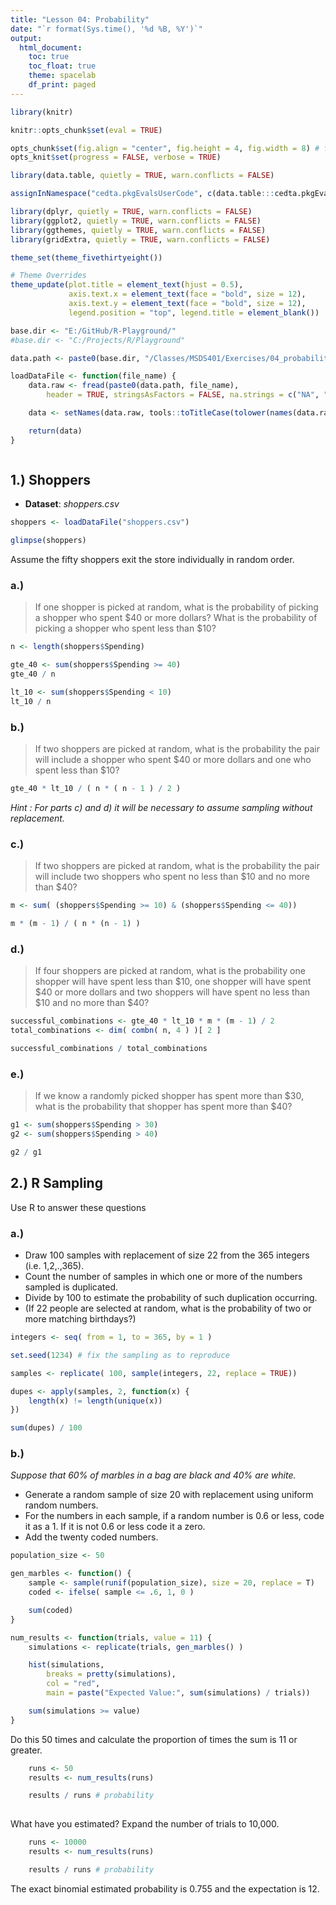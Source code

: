 ```yaml
---
title: "Lesson 04: Probability"
date: "`r format(Sys.time(), '%d %B, %Y')`"
output:
  html_document:
    toc: true
    toc_float: true
    theme: spacelab
    df_print: paged
---
```


```r
library(knitr)

knitr::opts_chunk$set(eval = TRUE)

opts_chunk$set(fig.align = "center", fig.height = 4, fig.width = 8) # for html
opts_knit$set(progress = FALSE, verbose = TRUE)

```


```r

library(data.table, quietly = TRUE, warn.conflicts = FALSE)

assignInNamespace("cedta.pkgEvalsUserCode", c(data.table:::cedta.pkgEvalsUserCode, "rtvs"), "data.table")

library(dplyr, quietly = TRUE, warn.conflicts = FALSE)
library(ggplot2, quietly = TRUE, warn.conflicts = FALSE)
library(ggthemes, quietly = TRUE, warn.conflicts = FALSE)
library(gridExtra, quietly = TRUE, warn.conflicts = FALSE)

theme_set(theme_fivethirtyeight())

# Theme Overrides
theme_update(plot.title = element_text(hjust = 0.5),
             axis.text.x = element_text(face = "bold", size = 12),
             axis.text.y = element_text(face = "bold", size = 12),
             legend.position = "top", legend.title = element_blank())

base.dir <- "E:/GitHub/R-Playground/"
#base.dir <- "C:/Projects/R/Playground"

data.path <- paste0(base.dir, "/Classes/MSDS401/Exercises/04_probability/data/")

loadDataFile <- function(file_name) {
	data.raw <- fread(paste0(data.path, file_name),
		header = TRUE, stringsAsFactors = FALSE, na.strings = c("NA", ""))

	data <- setNames(data.raw, tools::toTitleCase(tolower(names(data.raw))))

	return(data)
}

```


```r

```

## 1.) Shoppers

+ __Dataset__: _shoppers.csv_

```r

shoppers <- loadDataFile("shoppers.csv")

glimpse(shoppers)

```

Assume the fifty shoppers exit the store individually in random order.

### a.)

> If one shopper is picked at random, what is the probability of picking a shopper who spent
$40 or more dollars? What is the probability of picking a shopper who spent less than $10?

```r

n <- length(shoppers$Spending)

gte_40 <- sum(shoppers$Spending >= 40)
gte_40 / n

lt_10 <- sum(shoppers$Spending < 10)
lt_10 / n


```

### b.)

> If two shoppers are picked at random, what is the probability the pair will include a shopper
who spent $40 or more dollars and one who spent less than $10?

```r

gte_40 * lt_10 / ( n * ( n - 1 ) / 2 )

```

_Hint : For parts c) and d) it will be necessary to assume sampling without replacement._

### c.) 

> If two shoppers are picked at random, what is the probability the pair will include two
shoppers who spent no less than $10 and no more than $40?

```r

m <- sum( (shoppers$Spending >= 10) & (shoppers$Spending <= 40))

m * (m - 1) / ( n * (n - 1) )

```

### d.)

> If four shoppers are picked at random, what is the probability one shopper will have spent
less than $10, one shopper will have spent $40 or more dollars and two shoppers will have
spent no less than $10 and no more than $40?

```r

successful_combinations <- gte_40 * lt_10 * m * (m - 1) / 2
total_combinations <- dim( combn( n, 4 ) )[ 2 ]

successful_combinations / total_combinations


```

### e.)

> If we know a randomly picked shopper has spent more than $30, what is the probability that
shopper has spent more than $40?

```r

g1 <- sum(shoppers$Spending > 30)
g2 <- sum(shoppers$Spending > 40)

g2 / g1

```

## 2.) R Sampling

Use R to answer these questions

### a.) 

+ Draw 100 samples with replacement of size 22 from the 365 integers (i.e. 1,2,.,365). 
+ Count the number of samples in which one or more of the numbers sampled is duplicated.
+ Divide by 100 to estimate the probability of such duplication occurring. 
+ (If 22 people are selected at random, what is the probability of two or more matching birthdays?)

```r

integers <- seq( from = 1, to = 365, by = 1 )

set.seed(1234) # fix the sampling as to reproduce

samples <- replicate( 100, sample(integers, 22, replace = TRUE))

dupes <- apply(samples, 2, function(x) {
	length(x) != length(unique(x))
})

sum(dupes) / 100

```

### b.)

_Suppose that 60% of marbles in a bag are black and 40% are white._

+ Generate a random sample of size 20 with replacement using uniform random numbers. 
+ For the numbers in each sample, if a random number is 0.6 or less, code it as a 1. If it is not 0.6 or less code it a zero.
+ Add the twenty coded numbers.

```r

population_size <- 50

gen_marbles <- function() { 
	sample <- sample(runif(population_size), size = 20, replace = T)
    coded <- ifelse( sample <= .6, 1, 0 )

    sum(coded)
}

num_results <- function(trials, value = 11) { 
    simulations <- replicate(trials, gen_marbles() )

	hist(simulations,
		breaks = pretty(simulations),
		col = "red",
        main = paste("Expected Value:", sum(simulations) / trials))

	sum(simulations >= value)
}

```

Do this 50 times and calculate the proportion of times the sum is 11 or greater. 

```r

    runs <- 50
    results <- num_results(runs)

    results / runs # probability
    
```

What have you estimated? Expand the number of trials to 10,000.

```r

    runs <- 10000
    results <- num_results(runs)

    results / runs # probability

```

The exact binomial estimated probability is 0.755 and the expectation is 12.
